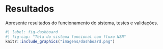 # Resultados

Apresente resultados do funcionamento do sistema, testes e validações.

```r
#| label: fig-dashboard
#| fig-cap: "Tela do sistema funcional com fluxo N8N"
knitr::include_graphics("imagens/dashboard.png")
```
